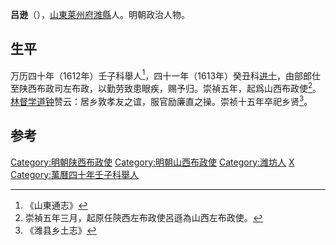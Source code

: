 '''吕逊'''（{{bd|？||?||catIdx=L}}），[[山東|山東]][[莱州府|莱州府]][[潍縣|潍縣]]人。明朝政治人物。

==生平==
万历四十年（1612年）壬子科舉人<ref>《山東通志》</ref>，四十一年（1613年）癸丑科[[进士|进士]]，由部郎仕至陕西布政司左布政，以勤劳致患眼疾，赐予归。崇禎五年，起爲山西布政使<ref>崇禎五年三月，起原任陝西左布政使呂遜為山西左布政使。</ref>。[[林道鍾|林督学道钟]]赞云：居乡敦孝友之谊，服官励廉直之操。崇祯十五年卒祀乡贤<ref>《潍县乡土志》</ref>。

==参考==
{{reflist}}

{{明朝人物小作品}}
{{萬曆四十一年癸丑科殿試金榜}}
{{DEFAULTSORT:Lv吕}}
[[Category:明朝陕西布政使|Category:明朝陕西布政使]]
[[Category:明朝山西布政使|Category:明朝山西布政使]]
[[Category:潍坊人|Category:潍坊人]]
[[Category:吕姓|X]]
[[Category:萬曆四十年壬子科舉人|Category:萬曆四十年壬子科舉人]]